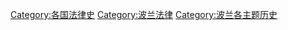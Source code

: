 [[Category:各国法律史|Category:各国法律史]]
[[Category:波兰法律|Category:波兰法律]]
[[Category:波兰各主题历史|Category:波兰各主题历史]]